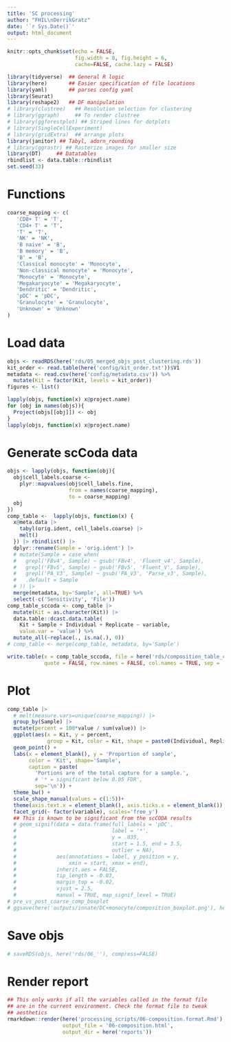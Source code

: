 ```yaml
---
title: 'SC processing'
author: "FHIL\nDerrikGratz"
date: '`r Sys.Date()`'
output: html_document
---
```


```r
knitr::opts_chunk$set(echo = FALSE,
                      fig.width = 8, fig.height = 6,
                      cache=FALSE, cache.lazy = FALSE) 

library(tidyverse)  ## General R logic
library(here)       ## Easier specification of file locations
library(yaml)       ## parses config yaml
library(Seurat)
library(reshape2)   ## DF manipulation
# library(clustree)   ## Resolution selection for clustering
# library(ggraph)     ## To render clustree
# library(ggforestplot) ## Striped lines for dotplots
# library(SingleCellExperiment)
# library(gridExtra)  ## arrange plots
library(janitor) ## Tabyl, adorn_rounding
# library(ggrastr) ## Rasterize images for smaller size
library(DT)     ## Datatables
rbindlist <- data.table::rbindlist
set.seed(33)
```

# Functions

```r
coarse_mapping <- c(
   'CD8+ T' = 'T',
   'CD4+ T' = 'T',
   'T' = 'T',
   'NK' = 'NK',
   'B naive' = 'B',
   'B memory' = 'B',
   'B' = 'B',
   'Classical monocyte' = 'Monocyte',
   'Non-classical monocyte' = 'Monocyte',
   'Monocyte' = 'Monocyte',
   'Megakaryocyte' = 'Megakaryocyte',
   'Dendritic' = 'Dendritic',
   'pDC' = 'pDC',
   'Granulocyte' = 'Granulocyte',
   'Unknown' = 'Unknown'
)
```


# Load data

```r
objs <- readRDS(here('rds/05_merged_objs_post_clustering.rds'))
kit_order <- read.table(here('config/kit_order.txt'))$V1
metadata <- read.csv(here('config/metadata.csv')) %>%
  mutate(Kit = factor(Kit, levels = kit_order))
figures <- list()
```

```r
lapply(objs, function(x) x@project.name)
for (obj in names(objs)){
  Project(objs[[obj]]) <- obj
}
lapply(objs, function(x) x@project.name)
```

# Generate scCoda data

```r
objs <- lapply(objs, function(obj){
  obj$cell_labels.coarse <- 
    plyr::mapvalues(obj$cell_labels.fine, 
                    from = names(coarse_mapping),
                    to = coarse_mapping)
  obj
})
comp_table <-  lapply(objs, function(x) {
  x@meta.data |> 
    tabyl(orig.ident, cell_labels.coarse) |>
    melt()
  }) |> rbindlist() |>
  dplyr::rename(Sample = 'orig.ident') |>
  # mutate(Sample = case_when(
  #   grepl('FBv4', Sample) ~ gsub('FBv4', 'Fluent_v4', Sample),
  #   grepl('FBv5', Sample) ~ gsub('FBv5', 'Fluent_V', Sample),
  #   grepl('PA_V3', Sample) ~ gsub('PA_V3', 'Parse_v3', Sample),
  #   .default = Sample
  # )) |>
  merge(metadata, by='Sample', all=TRUE) %>%
  select(-c('Sensitivity', 'File'))
comp_table_sccoda <- comp_table |>
  mutate(Kit = as.character(Kit)) |>
  data.table::dcast.data.table(
    Kit + Sample + Individual + Replicate ~ variable, 
    value.var = 'value') %>%
  mutate_all(~replace(., is.na(.), 0)) 
# comp_table <- merge(comp_table, metadata, by='Sample')

write.table(x = comp_table_sccoda, file = here('rds/composition_table_coarse.txt'),
            quote = FALSE, row.names = FALSE, col.names = TRUE, sep = '\t')
```

# Plot

```r
comp_table |> 
  # melt(measure.vars=unique(coarse_mapping)) |> 
  group_by(Sample) |> 
  mutate(percent = 100*value / sum(value)) |>
  ggplot(aes(x = Kit, y = percent,
             group = Kit, color = Kit, shape = paste0(Individual, Replicate))) + 
  geom_point() +
  labs(x = element_blank(), y = 'Proportion of sample',
       color = 'Kit', shape='Sample',
       caption = paste(
         'Portions are of the total capture for a sample.',
         # '* = significant below 0.05 FDR',
         sep='\n')) +
  theme_bw() +
  scale_shape_manual(values = c(1:5))+ 
  theme(axis.text.x = element_blank(), axis.ticks.x = element_blank()) +
  facet_grid(~ factor(variable), scales='free_y')
  ## This is known to be significant from the scCODA results
  # geom_signif(data = data.frame(full_labels = 'pDC',
  #                               label = '*',
  #                               y = .035,
  #                               start = 1.5, end = 3.5,
  #                               outlier = NA),
  #             aes(annotations = label, y_position = y,
  #                 xmin = start, xmax = end),
  #             inherit.aes = FALSE,
  #             tip_length = -0.03,
  #             margin_top = -0.02,
  #             vjust = 2.5,
  #             manual = TRUE, map_signif_level = TRUE)
# pre_vs_post_coarse_comp_boxplot
# ggsave(here('outputs/innate/DC+monocyte/composition_boxplot.png'), height = 4, width = 15)
```

# Save objs

```r
# saveRDS(objs, here('rds/06_''), compress=FALSE)
```

# Render report

```r
## This only works if all the variables called in the format file 
## are in the current environment. Check the format file to tweak
## aesthetics 
rmarkdown::render(here('processing_scripts/06-composition.format.Rmd'),
                  output_file = '06-composition.html',
                  output_dir = here('reports'))
```
